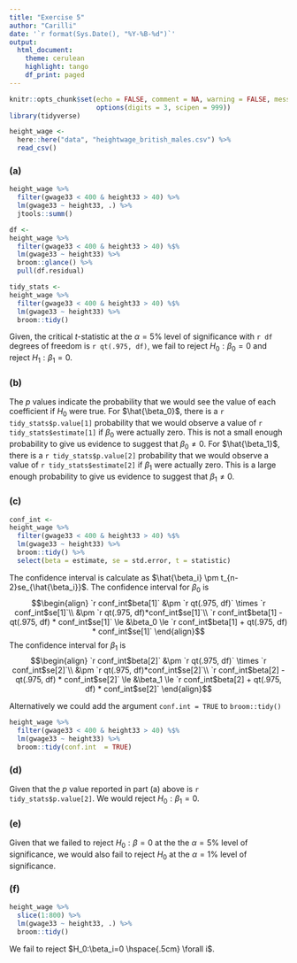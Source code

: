 ```yaml
---
title: "Exercise 5"
author: "Carilli"
date: '`r format(Sys.Date(), "%Y-%B-%d")`'
output: 
  html_document:
    theme: cerulean
    highlight: tango
    df_print: paged
---
```


```r
knitr::opts_chunk$set(echo = FALSE, comment = NA, warning = FALSE, message = FALSE,
                      options(digits = 3, scipen = 999))
library(tidyverse)
```

```r
height_wage <- 
  here::here("data", "heightwage_british_males.csv") %>% 
  read_csv()
```

### (a)

```r
height_wage %>%
  filter(gwage33 < 400 & height33 > 40) %>% 
  lm(gwage33 ~ height33, .) %>% 
  jtools::summ() 
```  

```r
df <- 
height_wage %>%
  filter(gwage33 < 400 & height33 > 40) %$% 
  lm(gwage33 ~ height33) %>% 
  broom::glance() %>% 
  pull(df.residual)

tidy_stats <- 
height_wage %>%
  filter(gwage33 < 400 & height33 > 40) %$% 
  lm(gwage33 ~ height33) %>% 
  broom::tidy()
```

Given, the critical *t*-statistic at the $\alpha=5\%$ level of significance with `r df` degrees of freedom is `r qt(.975, df)`, we fail to reject $H_0:\beta_0=0$ and reject $H_1:\beta_1=0$.

### (b)

The *p* values indicate the probability that we would see the value of each coefficient if $H_0$ were true.  For $\hat{\beta_0}$, there is a `r tidy_stats$p.value[1]` probability that we would observe a value of `r tidy_stats$estimate[1]` if $\beta_0$ were actually zero. This is not a small enough probability to give us evidence to suggest that $\beta_0\ne0$. For $\hat{\beta_1}$, there is a `r tidy_stats$p.value[2]` probability that we would observe a value of `r tidy_stats$estimate[2]` if $\beta_1$ were actually zero. This is a large enough probability to give us evidence to suggest that $\beta_1\ne0$.

### (c)

```r
conf_int <- 
height_wage %>%
  filter(gwage33 < 400 & height33 > 40) %$% 
  lm(gwage33 ~ height33) %>% 
  broom::tidy() %>% 
  select(beta = estimate, se = std.error, t = statistic)
```

The confidence interval is calculate as $\hat{\beta_i} \pm t_{n-2}se_{\hat{\beta_i}}$.  The confidence interval for $\beta_0$ is
$$\begin{align}
`r conf_int$beta[1]` &\pm `r qt(.975, df)` \times `r conf_int$se[1]`\\
&\pm `r qt(.975, df)*conf_int$se[1]`\\
`r conf_int$beta[1] - qt(.975, df) * conf_int$se[1]` \le &\beta_0 \le `r conf_int$beta[1] + qt(.975, df) * conf_int$se[1]` 
\end{align}$$
The confidence interval for $\beta_1$ is
$$\begin{align}
`r conf_int$beta[2]` &\pm `r qt(.975, df)` \times `r conf_int$se[2]`\\
&\pm `r qt(.975, df)*conf_int$se[2]`\\
`r conf_int$beta[2] - qt(.975, df) * conf_int$se[2]` \le &\beta_1 \le `r conf_int$beta[2] + qt(.975, df) * conf_int$se[2]` 
\end{align}$$

Alternatively we could add the argument `conf.int = TRUE` to `broom::tidy()`

```r
height_wage %>%
  filter(gwage33 < 400 & height33 > 40) %$% 
  lm(gwage33 ~ height33) %>% 
  broom::tidy(conf.int  = TRUE)
```

### (d)

Given that the *p* value reported in part (a) above is `r tidy_stats$p.value[2]`. We would reject $H_0:\beta_1=0$.

### (e)

Given that we failed to reject $H_0:\beta=0$ at the the $\alpha=5\%$ level of significance, we would also fail to reject $H_0$ at the $\alpha=1\%$ level of significance.

### (f)

```r
height_wage %>% 
  slice(1:800) %>% 
  lm(gwage33 ~ height33, .) %>% 
  broom::tidy() 
```

We fail to reject $H_0:\beta_i=0 \hspace{.5cm} \forall i$.
